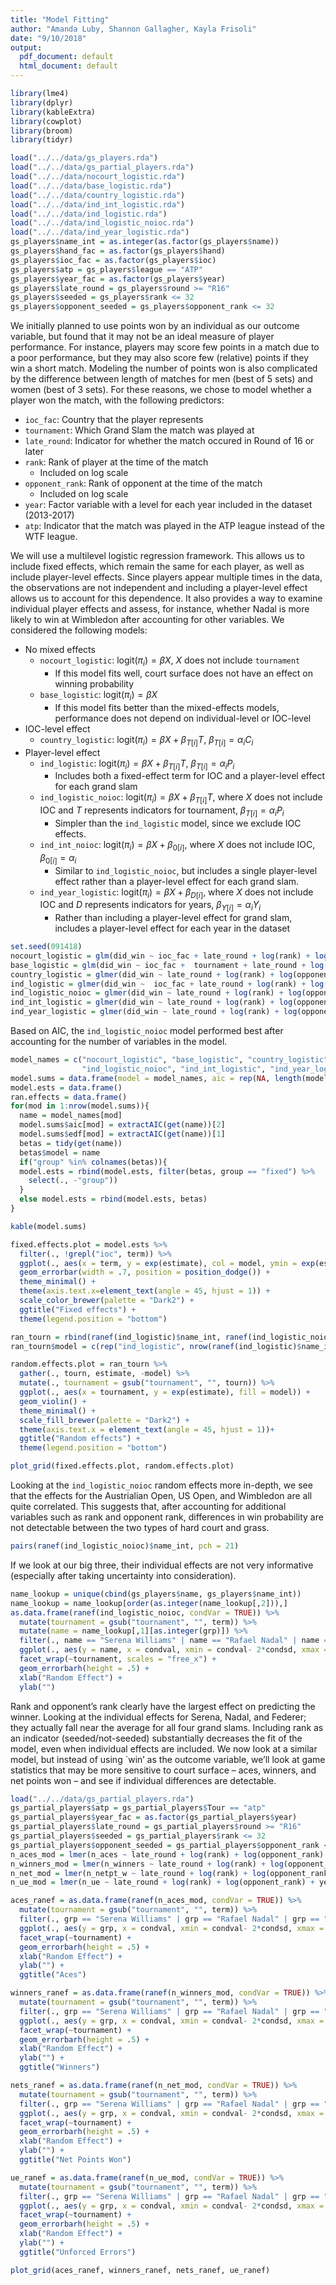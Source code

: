 ```yaml
---
title: "Model Fitting"
author: "Amanda Luby, Shannon Gallagher, Kayla Frisoli"
date: "9/10/2018"
output:
  pdf_document: default
  html_document: default
---
```


```r
library(lme4)
library(dplyr)
library(kableExtra)
library(cowplot)
library(broom)
library(tidyr)

load("../../data/gs_players.rda")
load("../../data/gs_partial_players.rda")
load("../../data/nocourt_logistic.rda")
load("../../data/base_logistic.rda")
load("../../data/country_logistic.rda")
load("../../data/ind_int_logistic.rda")
load("../../data/ind_logistic.rda")
load("../../data/ind_logistic_noioc.rda")
load("../../data/ind_year_logistic.rda")
gs_players$name_int = as.integer(as.factor(gs_players$name))
gs_players$hand_fac = as.factor(gs_players$hand)
gs_players$ioc_fac = as.factor(gs_players$ioc)
gs_players$atp = gs_players$league == "ATP"
gs_players$year_fac = as.factor(gs_players$year)
gs_players$late_round = gs_players$round >= "R16"
gs_players$seeded = gs_players$rank <= 32
gs_players$opponent_seeded = gs_players$opponent_rank <= 32
```

We initially planned to use points won by an individual as our outcome variable, but found that it may not be an ideal measure of player performance. For instance, players may score few points in a match due to a poor performance, but they may also score few (relative) points if they win a short match. Modeling the number of points won is also complicated by the difference between length of matches for men (best of 5 sets) and women (best of 3 sets). For these reasons, we chose to model whether a player won the match, with the following predictors:

* `ioc_fac`: Country that the player represents
* `tournament`: Which Grand Slam the match was played at
* `late_round`: Indicator for whether the match occured in Round of 16 or later
* `rank`: Rank of player at the time of the match
    + Included on log scale 
* `opponent_rank`: Rank of opponent at the time of the match
    + Included on log scale
* `year`: Factor variable with a level for each year included in the dataset (2013-2017)
* `atp`: Indicator that the match was played in the ATP league instead of the WTF league.

We will use a multilevel logistic regression framework. This allows us to include fixed effects, which remain the same for each player, as well as include player-level effects. Since players appear multiple times in the data, the observations are not independent and including a player-level effect allows us to account for this dependence. It also provides a way to examine individual player effects and assess, for instance, whether Nadal is more likely to win at Wimbledon after accounting for other variables. We considered the following models:

* No mixed effects
    + `nocourt_logistic`: $\text{logit}(\pi_i) = \beta X$, $X$ does not include `tournament`
        + If this model fits well, court surface does not have an effect on winning probability
    + `base_logistic`: $\text{logit}(\pi_i) = \beta X$
        + If this model fits better than the mixed-effects models, performance does not depend on individual-level or IOC-level 
* IOC-level effect
    + `country_logistic`: $\text{logit}(\pi_i) = \beta X + \beta_{T[i]}T$, $\beta_{T[i]} = \alpha_i C_i$
* Player-level effect
    + `ind_logistic`: $\text{logit}(\pi_i) = \beta X + \beta_{T[i]}T$, $\beta_{T[i]} = \alpha_i P_i$
        * Includes both a fixed-effect term for IOC and a player-level effect for each grand slam
    + `ind_logistic_noioc`: $\text{logit}(\pi_i) = \beta X + \beta_{T[i]}T$, where $X$ does not include IOC and $T$ represents indicators for tournament, $\beta_{T[i]} = \alpha_i P_i$
        * Simpler than the `ind_logistic` model, since we exclude IOC effects.
    + `ind_int_noioc`: $\text{logit}(\pi_i) = \beta X + \beta_{0[i]}$, where $X$ does not include IOC, $\beta_{0[i]} = \alpha_i$
        * Similar to `ind_logistic_noioc`, but includes a single player-level effect rather than a player-level effect for each grand slam. 
    + `ind_year_logistic`: $\text{logit}(\pi_i) = \beta X + \beta_{D[i]}$, where $X$ does not include IOC and $D$ represents indicators for years, $\beta_{Y[i]} = \alpha_i Y_i$
        * Rather than including a player-level effect for grand slam, includes a player-level effect for each year in the dataset
    
```r
set.seed(091418)
nocourt_logistic = glm(did_win ~ ioc_fac + late_round + log(rank) + log(opponent_rank) + year_fac + atp, data = gs_players, family = "binomial")
base_logistic = glm(did_win ~ ioc_fac +  tournament + late_round + log(rank) + log(opponent_rank) + year_fac + atp, data = gs_players, family = "binomial")
country_logistic = glmer(did_win ~ late_round + log(rank) + log(opponent_rank) + year_fac + atp + (0 + tournament |ioc_fac), data = gs_players, family = "binomial")
ind_logistic = glmer(did_win ~  ioc_fac + late_round + log(rank) + log(opponent_rank) + year_fac + atp + (0 + tournament |name_int), data = gs_players, family = "binomial")
ind_logistic_noioc = glmer(did_win ~ late_round + log(rank) + log(opponent_rank) + year_fac + atp + (0 + tournament |name_int), data = gs_players, family = "binomial")
ind_int_logistic = glmer(did_win ~ late_round + log(rank) + log(opponent_rank) + year_fac + atp + tournament + (1|name_int), data = gs_players, family = "binomial")
ind_year_logistic = glmer(did_win ~ late_round + log(rank) + log(opponent_rank) + atp + tournament + (0+year_fac|name_int), data = gs_players, family = "binomial")
```

Based on AIC, the `ind_logistic_noioc` model performed best after accounting for the number of variables in the model. 

```r
model_names = c("nocourt_logistic", "base_logistic", "country_logistic", "ind_logistic", 
                "ind_logistic_noioc", "ind_int_logistic", "ind_year_logistic")
model.sums = data.frame(model = model_names, aic = rep(NA, length(model_names)), edf = rep(NA,length(model_names)))
model.ests = data.frame()
ran.effects = data.frame()
for(mod in 1:nrow(model.sums)){
  name = model_names[mod]
  model.sums$aic[mod] = extractAIC(get(name))[2]
  model.sums$edf[mod] = extractAIC(get(name))[1]
  betas = tidy(get(name))
  betas$model = name
  if("group" %in% colnames(betas)){
  model.ests = rbind(model.ests, filter(betas, group == "fixed") %>%
    select(., -"group"))
  }
  else model.ests = rbind(model.ests, betas)
}

kable(model.sums)
```

```r
fixed.effects.plot = model.ests %>%
  filter(., !grepl("ioc", term)) %>%
  ggplot(., aes(x = term, y = exp(estimate), col = model, ymin = exp(estimate - 2*std.error), ymax = exp(estimate + 2*std.error))) +
  geom_errorbar(width = .7, position = position_dodge()) +
  theme_minimal() + 
  theme(axis.text.x=element_text(angle = 45, hjust = 1)) +
  scale_color_brewer(palette = "Dark2") + 
  ggtitle("Fixed effects") +
  theme(legend.position = "bottom")

```

```r
ran_tourn = rbind(ranef(ind_logistic)$name_int, ranef(ind_logistic_noioc)$name_int)
ran_tourn$model = c(rep("ind_logistic", nrow(ranef(ind_logistic)$name_int)), rep("ind_logistic_noioc", nrow(ranef(ind_logistic)$name_int)))

random.effects.plot = ran_tourn %>%
  gather(., tourn, estimate, -model) %>%
  mutate(., tournament = gsub("tournament", "", tourn)) %>%
  ggplot(., aes(x = tournament, y = exp(estimate), fill = model)) +
  geom_violin() + 
  theme_minimal() +
  scale_fill_brewer(palette = "Dark2") +
  theme(axis.text.x = element_text(angle = 45, hjust = 1))+
  ggtitle("Random effects") +
  theme(legend.position = "bottom")

plot_grid(fixed.effects.plot, random.effects.plot)
```

Looking at the `ind_logistic_noioc` random effects more in-depth, we see that the effects for the Austrialian Open, US Open, and Wimbledon are all quite correlated. This suggests that, after accounting for additional variables such as rank and opponent rank, differences in win probability are not detectable between the two types of hard court and grass. 

```r
pairs(ranef(ind_logistic_noioc)$name_int, pch = 21)
```

If we look at our big three, their individual effects are not very informative (especially after taking uncertainty into consideration). 

```r
name_lookup = unique(cbind(gs_players$name, gs_players$name_int))
name_lookup = name_lookup[order(as.integer(name_lookup[,2])),]
as.data.frame(ranef(ind_logistic_noioc, condVar = TRUE)) %>%
  mutate(tournament = gsub("tournament", "", term)) %>%
  mutate(name = name_lookup[,1][as.integer(grp)]) %>% 
  filter(., name == "Serena Williams" | name == "Rafael Nadal" | name == "Roger Federer") %>%
  ggplot(., aes(y = name, x = condval, xmin = condval- 2*condsd, xmax = condval + 2*condsd)) +
  facet_wrap(~tournament, scales = "free_x") + 
  geom_errorbarh(height = .5) + 
  xlab("Random Effect") + 
  ylab("")
```

Rank and opponent's rank clearly have the largest effect on predicting the winner. Looking at the individual effects for Serena, Nadal, and Federer; they actually fall near the average for all four grand slams. Including rank as an indicator (seeded/not-seeded) substantially decreases the fit of the model, even when individual effects are included. We now look at a similar model, but instead of using `win' as the outcome variable, we'll look at game statistics that may be more sensitive to court surface -- aces, winners, and net points won -- and see if individual differences are detectable. 




```r
load("../../data/gs_partial_players.rda")
gs_partial_players$atp = gs_partial_players$Tour == "atp"
gs_partial_players$year_fac = as.factor(gs_partial_players$year)
gs_partial_players$late_round = gs_partial_players$round >= "R16"
gs_partial_players$seeded = gs_partial_players$rank <= 32
gs_partial_players$opponent_seeded = gs_partial_players$opponent_rank <= 32
n_aces_mod = lmer(n_aces ~ late_round + log(rank) + log(opponent_rank) + year_fac + atp + (0 + tournament |name), data = gs_partial_players)
n_winners_mod = lmer(n_winners ~ late_round + log(rank) + log(opponent_rank) + year_fac + atp + (0 + tournament |name), data = gs_partial_players)
n_net_mod = lmer(n_netpt_w ~ late_round + log(rank) + log(opponent_rank) + year_fac + atp + (0 + tournament |name), data = gs_partial_players)
n_ue_mod = lmer(n_ue ~ late_round + log(rank) + log(opponent_rank) + year_fac + atp + (0 + tournament |name), data = gs_partial_players)

aces_ranef = as.data.frame(ranef(n_aces_mod, condVar = TRUE)) %>%
  mutate(tournament = gsub("tournament", "", term)) %>%
  filter(., grp == "Serena Williams" | grp == "Rafael Nadal" | grp == "Roger Federer") %>%
  ggplot(., aes(y = grp, x = condval, xmin = condval- 2*condsd, xmax = condval + 2*condsd)) +
  facet_wrap(~tournament) + 
  geom_errorbarh(height = .5) +
  xlab("Random Effect") + 
  ylab("") +
  ggtitle("Aces")

winners_ranef = as.data.frame(ranef(n_winners_mod, condVar = TRUE)) %>%
  mutate(tournament = gsub("tournament", "", term)) %>%
  filter(., grp == "Serena Williams" | grp == "Rafael Nadal" | grp == "Roger Federer") %>%
  ggplot(., aes(y = grp, x = condval, xmin = condval- 2*condsd, xmax = condval + 2*condsd)) +
  facet_wrap(~tournament) + 
  geom_errorbarh(height = .5) +
  xlab("Random Effect") + 
  ylab("") +
  ggtitle("Winners")

nets_ranef = as.data.frame(ranef(n_net_mod, condVar = TRUE)) %>%
  mutate(tournament = gsub("tournament", "", term)) %>%
  filter(., grp == "Serena Williams" | grp == "Rafael Nadal" | grp == "Roger Federer") %>%
  ggplot(., aes(y = grp, x = condval, xmin = condval- 2*condsd, xmax = condval + 2*condsd)) +
  facet_wrap(~tournament) + 
  geom_errorbarh(height = .5) +
  xlab("Random Effect") + 
  ylab("") +
  ggtitle("Net Points Won")

ue_ranef = as.data.frame(ranef(n_ue_mod, condVar = TRUE)) %>%
  mutate(tournament = gsub("tournament", "", term)) %>%
  filter(., grp == "Serena Williams" | grp == "Rafael Nadal" | grp == "Roger Federer") %>%
  ggplot(., aes(y = grp, x = condval, xmin = condval- 2*condsd, xmax = condval + 2*condsd)) +
  facet_wrap(~tournament) + 
  geom_errorbarh(height = .5) +
  xlab("Random Effect") + 
  ylab("") +
  ggtitle("Unforced Errors")

plot_grid(aces_ranef, winners_ranef, nets_ranef, ue_ranef)
```

